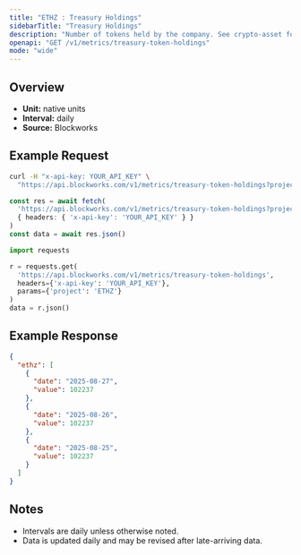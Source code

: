 ```yaml
---
title: "ETHZ : Treasury Holdings"
sidebarTitle: "Treasury Holdings"
description: "Number of tokens held by the company. See crypto-asset for asset indicator"
openapi: "GET /v1/metrics/treasury-token-holdings"
mode: "wide"
---
```


## Overview

- **Unit:** native units
- **Interval:** daily
- **Source:** Blockworks

## Example Request

<CodeGroup>

```bash cURL
curl -H "x-api-key: YOUR_API_KEY" \
  "https://api.blockworks.com/v1/metrics/treasury-token-holdings?project=ETHZ"
```

```typescript TypeScript
const res = await fetch(
  'https://api.blockworks.com/v1/metrics/treasury-token-holdings?project=ETHZ',
  { headers: { 'x-api-key': 'YOUR_API_KEY' } }
)
const data = await res.json()
```

```python Python
import requests

r = requests.get(
  'https://api.blockworks.com/v1/metrics/treasury-token-holdings',
  headers={'x-api-key': 'YOUR_API_KEY'},
  params={'project': 'ETHZ'}
)
data = r.json()
```

</CodeGroup>

## Example Response

```json
{
  "ethz": [
    {
      "date": "2025-08-27",
      "value": 102237
    },
    {
      "date": "2025-08-26",
      "value": 102237
    },
    {
      "date": "2025-08-25",
      "value": 102237
    }
  ]
}
```

## Notes
- Intervals are daily unless otherwise noted.
- Data is updated daily and may be revised after late-arriving data.
